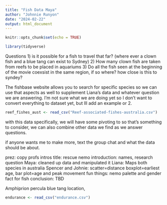```yaml
---
title: "Fish Data Maya"
author: "Johnnie Runyon"
date: "2024-02-22"
output: html_document
---
```


```r
knitr::opts_chunk$set(echo = TRUE)
```

```r
library(tidyverse)
```

Questions 
1) is it possible for a fish to travel that far? (where ever a clown fish and a blue tang can exist to Sydney)
2) How many clown fish are taken from reefs to be placed in aquariums 
3) Do all the fish seen at the beginning of the movie coexsist in the same region, if so where? how close is this to syndey?

The fishbase website allows you to search for specific species so we can use that aspects as well to supplement Liana's data and whatever question we are answering. I'm not sure what we are doing yet so I don't want to convert everything to dataset yet, but Ill add an example or 2.
```r
reef_fishes_aust <- read_csv("Reef-associated-fishes-australia.csv")
```
with this data specifically, we will have some pivoting to so that's something to consider, we can also combine other data we find as we answer questions. 

if anyone wants me to make more, text the group chat and what the data should be about. 

prez: copy profs intros 
title: rescue nemo
introduction: names, research question 
Maya: cleaned up data and manipulated it 
Liana: Maps both species in australia 
Spencer and Johnie: scatter=distance boxplot=earliest age, bar plot=age and peak movement 
fun things: nemo palette and gender fact for fish
conclusion: TBD

Amphiprion percula
blue tang
location, 

```r
endurance <- read_csv("endurance.csv")
```

